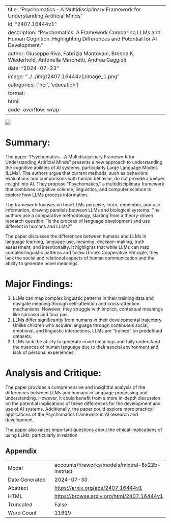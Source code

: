 
---
title: "Psychomatics -- A Multidisciplinary Framework for Understanding Artificial Minds"
id: "2407.16444v1"
description: "Psychomatics: A Framework Comparing LLMs and Human Cognition, Highlighting Differences and Potential for AI Development."
author: Giuseppe Riva, Fabrizia Mantovani, Brenda K. Wiederhold, Antonella Marchetti, Andrea Gaggioli
date: "2024-07-23"
image: "../../img/2407.16444v1/image_1.png"
categories: ['hci', 'education']
format:
  html:
    code-overflow: wrap
---

![](../../img/2407.16444v1/image_1.png)

# Summary:

The paper "Psychomatics - A Multidisciplinary Framework for Understanding Artificial Minds" presents a new approach to understanding the cognitive abilities of AI systems, particularly Large Language Models (LLMs). The authors argue that current methods, such as behavioral evaluations and comparisons with human behavior, do not provide a deeper insight into AI. They propose "Psychomatics," a multidisciplinary framework that combines cognitive science, linguistics, and computer science to explore how LLMs process information.

The framework focuses on how LLMs perceive, learn, remember, and use information, drawing parallels between LLMs and biological systems. The authors use a comparative methodology, starting from a theory-driven research question: "Is the process of language development and use different in humans and LLMs?"

The paper discusses the differences between humans and LLMs in language learning, language use, meaning, decision-making, truth assessment, and intentionality. It highlights that while LLMs can map complex linguistic patterns and follow Grice's Cooperative Principle, they lack the social and relational aspects of human communication and the ability to generate novel meanings.

# Major Findings:

1. LLMs can map complex linguistic patterns in their training data and navigate meaning through self-attention and cross-attention mechanisms. However, they struggle with implicit, contextual meanings like sarcasm and faux pas.
2. LLMs differ significantly from humans in their developmental trajectory. Unlike children who acquire language through continuous social, emotional, and linguistic interactions, LLMs are "trained" on predefined datasets.
3. LLMs lack the ability to generate novel meanings and fully understand the nuances of human language due to their asocial environment and lack of personal experiences.

# Analysis and Critique:

The paper provides a comprehensive and insightful analysis of the differences between LLMs and humans in language processing and understanding. However, it could benefit from a more in-depth discussion on the potential implications of these differences for the development and use of AI systems. Additionally, the paper could explore more practical applications of the Psychomatics framework in AI research and development.

The paper also raises important questions about the ethical implications of using LLMs, particularly in relation

## Appendix

|          |          |
|----------|----------|
| Model     | accounts/fireworks/models/mixtral-8x22b-instruct       |
| Date Generated     | 2024-07-30       |
| Abstract | [https://arxiv.org/abs/2407.16444v1](https://arxiv.org/abs/2407.16444v1)        |
| HTML     | [https://browse.arxiv.org/html/2407.16444v1](https://browse.arxiv.org/html/2407.16444v1)       |
| Truncated       | False       |
| Word Count       | 11619       |